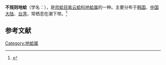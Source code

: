 {{Speciesbox
| name = 不规则地蛤
| image = 
| image_width = 
| genus = Gari
| species = anomala
| authority = (Deshayes, 1855)
}}
'''不规则地蛤'''（学名：''{{lang|la|Gari anomala}}''），是[[帘蛤目|帘蛤目]][[紫云蛤科|紫云蛤科]][[地蛤属|地蛤属]]的一种。主要分布于[[韩国|韩国]]、[[中国大陆|中国大陆]]、[[台湾|台湾]]，常栖息在潮下带。<ref>{{cite web|url=http://shell.sinica.edu.tw/chinese/shellbase_detail.php?science_no=2603|title=国际贝库：不规则地蛤|publisher=台湾贝类资料库|accessdate=2009-08-11|archive-date=2016-03-04|archive-url=https://web.archive.org/web/20160304121538/http://shell.sinica.edu.tw/chinese/shellbase_detail.php?science_no=2603}}</ref>

== 参考文献 ==
{{reflist|2}}
{{Taxonbar|from=Q13639733}}

[[Category:地蛤属|Category:地蛤属]]